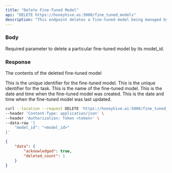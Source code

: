 ```yaml
---
title: "Delete Fine-Tuned Model"
api: "DELETE https://honeyhive.ai:5000/fine_tuned_models"
description: "This endpoint deletes a fine-tuned model being managed by the user."
---
```


### Body

<ParamField body="model_id" type="string">
  Required parameter to delete a particular fine-tuned model by its model_id.
</ParamField>

### Response

<ResponseField name="data" type="object">

The contents of the deleted fine-tuned model

<Expandable title="Toggle object">

<ResponseField name="model_id" type="string">
  This is the unique identifier for the fine-tuned model.
</ResponseField>

<ResponseField name="task_id" type="string">
  This is the unique identifier for the task.
</ResponseField>

<ResponseField name="name" type="string">
  This is the name of the fine-tuned model.
</ResponseField>

<ResponseField name="created_at" type="string">
  This is the date and time when the fine-tuned model was created.
</ResponseField>

<ResponseField name="updated_at" type="string">
  This is the date and time when the fine-tuned model was last updated.
</ResponseField>

</Expandable>

</ResponseField>

<RequestExample>

```bash Example Request
curl --location --request DELETE 'https://honeyhive.ai:5000/fine_tuned_models' \
--header 'Content-Type: application/json' \
--header 'Authorization: Token <token>' \
--data-raw '{
    "model_id": "<model_id>"
}'
```

</RequestExample>

<ResponseExample>

```json Response
{
    "data": {
        "acknowledged": true,
        "deleted_count": 1
    }
}

```

</ResponseExample>